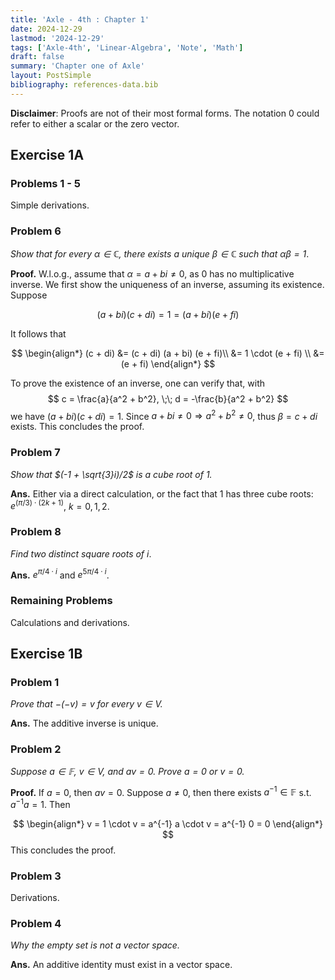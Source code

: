 ```yaml
---
title: 'Axle - 4th : Chapter 1'
date: 2024-12-29
lastmod: '2024-12-29'
tags: ['Axle-4th', 'Linear-Algebra', 'Note', 'Math']
draft: false
summary: 'Chapter one of Axle'
layout: PostSimple
bibliography: references-data.bib
---
```


**Disclaimer**: Proofs are not of their most formal forms. The notation $0$ could refer to either a scalar or the zero vector.

## Exercise 1A

### Problems 1 - 5

Simple derivations.

### Problem 6
*Show that for every $\alpha \in \mathbb{C}$, there exists a unique $\beta \in \mathbb{C}$ such that $\alpha \beta = 1$*.

**Proof.** W.l.o.g., assume that $\alpha = a + bi \neq 0$, as $0$ has no multiplicative inverse. We first show the uniqueness of an inverse, assuming its existence. Suppose

$$
(a + bi)(c + di) = 1 = (a + bi)(e + fi)
$$

It follows that

$$
\begin{align*}
(c + di)
 &= (c + di) (a + bi) (e + fi)\\
 &= 1 \cdot (e + fi) \\
 &= (e + fi)
\end{align*}
$$

To prove the existence of an inverse, one can verify that, with
$$
c = \frac{a}{a^2 + b^2}, \;\; d = -\frac{b}{a^2 + b^2}
$$
we have $(a + bi) (c + di) = 1$. Since $a + bi \neq 0 \Rightarrow a^2 + b^2 \neq 0$, thus $\beta = c + di$ exists. This concludes the proof.


### Problem 7

*Show that $(-1 + \sqrt{3}i)/2$ is a cube root of $1$.*

**Ans.** Either via a direct calculation, or the fact that $1$ has three cube roots: $e^{(\pi/3) \cdot (2k+1)}$, $k = 0, 1, 2$. 

### Problem 8

*Find two distinct square roots of $i$*.

**Ans.** $e^{\pi/4 \cdot i}$ and $e^{{5\pi/4 \cdot i}}$.

### Remaining Problems

Calculations and derivations. 

## Exercise 1B

### Problem 1

*Prove that $-(-v) = v$ for every $v \in V$.*

**Ans.** The additive inverse is unique.

### Problem 2
*Suppose $a \in \mathbb{F}$, $v \in V$, and $av = 0$. Prove $a = 0$ or $v = 0$.*

**Proof.** If $a = 0$, then $av = 0$. Suppose $a \neq 0$, then there exists $a^{-1} \in \mathbb{F}$ s.t. $a^{-1} a= 1$. Then 

$$
\begin{align*}
v = 1 \cdot v 
  = a^{-1} a \cdot v
  = a^{-1} 0
  = 0
\end{align*}
$$
This concludes the proof.

### Problem 3
Derivations.

### Problem 4
*Why the empty set is not a vector space.*

**Ans.** An additive identity must exist in a vector space. 

